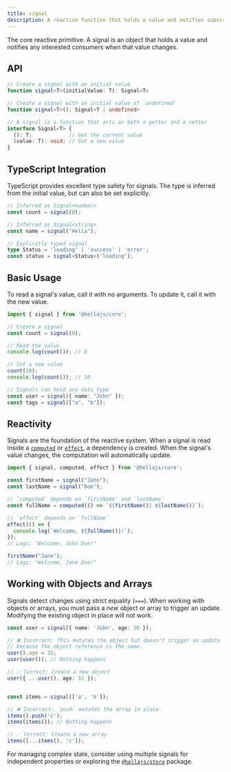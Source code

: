 ```yaml
---
title: signal
description: A reactive function that holds a value and notifies subscribers when it changes.
---
```


The core reactive primitive. A signal is an object that holds a value and notifies any interested consumers when that value changes.

## API

```typescript
// Create a signal with an initial value
function signal<T>(initialValue: T): Signal<T>

// Create a signal with an initial value of `undefined`
function signal<T>(): Signal<T | undefined>

// A signal is a function that acts as both a getter and a setter
interface Signal<T> {
  (): T;            // Get the current value
  (value: T): void; // Set a new value
}
```

## TypeScript Integration

TypeScript provides excellent type safety for signals. The type is inferred from the initial value, but can also be set explicitly.

```typescript
// Inferred as Signal<number>
const count = signal(0);

// Inferred as Signal<string>
const name = signal("Hella");

// Explicitly typed signal
type Status = 'loading' | 'success' | 'error';
const status = signal<Status>('loading');
```

## Basic Usage

To read a signal's value, call it with no arguments. To update it, call it with the new value.

```typescript
import { signal } from '@hellajs/core';

// Create a signal
const count = signal(0);

// Read the value
console.log(count()); // 0

// Set a new value
count(10);
console.log(count()); // 10

// Signals can hold any data type
const user = signal({ name: "John" });
const tags = signal(["a", "b"]);
```

## Reactivity

Signals are the foundation of the reactive system. When a signal is read inside a <a href="/packages/core/computed">`computed`</a> or <a href="/packages/core/effect">`effect`</a>, a dependency is created. When the signal's value changes, the computation will automatically update.

```typescript
import { signal, computed, effect } from '@hellajs/core';

const firstName = signal("John");
const lastName = signal("Doe");

// `computed` depends on `firstName` and `lastName`
const fullName = computed(() => `${firstName()} ${lastName()}`);

// `effect` depends on `fullName`
effect(() => {
  console.log(`Welcome, ${fullName()}!`);
});
// Logs: "Welcome, John Doe!"

firstName("Jane");
// Logs: "Welcome, Jane Doe!"
```

## Working with Objects and Arrays

Signals detect changes using strict equality (`===`). When working with objects or arrays, you must pass a *new* object or array to trigger an update. Modifying the existing object in place will not work.

```typescript
const user = signal({ name: 'John', age: 30 });

// ❌ Incorrect: This mutates the object but doesn't trigger an update
// because the object reference is the same.
user().age = 31;
user(user()); // Nothing happens

// ✅ Correct: Create a new object
user({ ...user(), age: 31 });


const items = signal(['a', 'b']);

// ❌ Incorrect: `push` mutates the array in place.
items().push('c');
items(items()); // Nothing happens

// ✅ Correct: Create a new array
items([...items(), 'c']);
```

For managing complex state, consider using multiple signals for independent properties or exploring the <a href="/packages/store/store">`@hellajs/store`</a> package.
